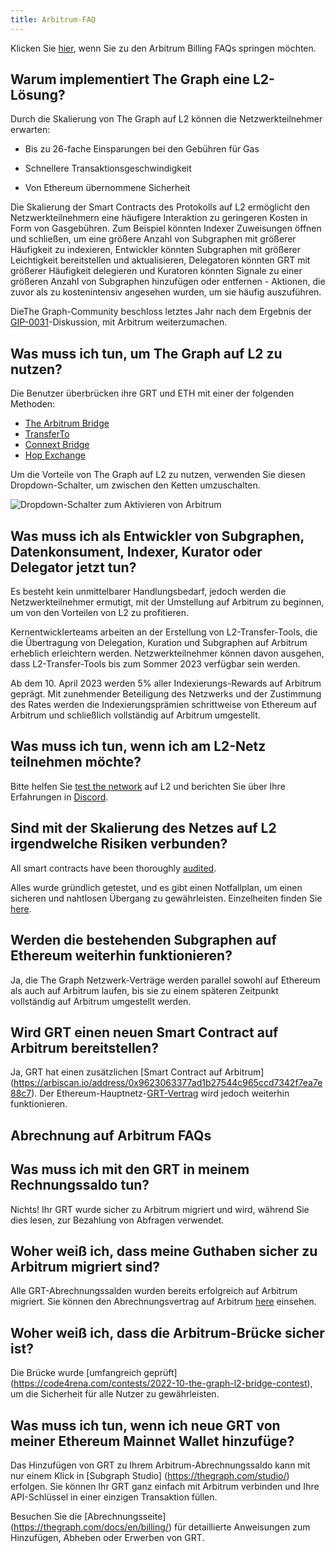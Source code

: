 ```yaml
---
title: Arbitrum-FAQ
---
```


Klicken Sie [hier](#billing-on-arbitrum-faqs), wenn Sie zu den Arbitrum Billing FAQs springen möchten.

## Warum implementiert The Graph eine L2-Lösung?

Durch die Skalierung von The Graph auf L2 können die Netzwerkteilnehmer erwarten:

- Bis zu 26-fache Einsparungen bei den Gebühren für Gas

- Schnellere Transaktionsgeschwindigkeit

- Von Ethereum übernommene Sicherheit

Die Skalierung der Smart Contracts des Protokolls auf L2 ermöglicht den Netzwerkteilnehmern eine häufigere Interaktion zu geringeren Kosten in Form von Gasgebühren. Zum Beispiel könnten Indexer Zuweisungen öffnen und schließen, um eine größere Anzahl von Subgraphen mit größerer Häufigkeit zu indexieren, Entwickler könnten Subgraphen mit größerer Leichtigkeit bereitstellen und aktualisieren, Delegatoren könnten GRT mit größerer Häufigkeit delegieren und Kuratoren könnten Signale zu einer größeren Anzahl von Subgraphen hinzufügen oder entfernen - Aktionen, die zuvor als zu kostenintensiv angesehen wurden, um sie häufig auszuführen.

DieThe Graph-Community beschloss letztes Jahr nach dem Ergebnis der [GIP-0031](https://forum.thegraph.com/t/gip-0031-arbitrum-grt-bridge/3305)-Diskussion, mit Arbitrum weiterzumachen.

## Was muss ich tun, um The Graph auf L2 zu nutzen?

Die Benutzer überbrücken ihre GRT und ETH mit einer der folgenden Methoden:

- [The Arbitrum Bridge](https://bridge.arbitrum.io/?l2ChainId=42161)
- [TransferTo](https://transferto.xyz/swap)
- [Connext Bridge](https://bridge.connext.network/)
- [Hop Exchange](https://app.hop.exchange/#/send?token=ETH)

Um die Vorteile von The Graph auf L2 zu nutzen, verwenden Sie diesen Dropdown-Schalter, um zwischen den Ketten umzuschalten.

![Dropdown-Schalter zum Aktivieren von Arbitrum](/img/arbitrum-screenshot-toggle.png)

## Was muss ich als Entwickler von Subgraphen, Datenkonsument, Indexer, Kurator oder Delegator jetzt tun?

Es besteht kein unmittelbarer Handlungsbedarf, jedoch werden die Netzwerkteilnehmer ermutigt, mit der Umstellung auf Arbitrum zu beginnen, um von den Vorteilen von L2 zu profitieren.

Kernentwicklerteams arbeiten an der Erstellung von L2-Transfer-Tools, die die Übertragung von Delegation, Kuration und Subgraphen auf Arbitrum erheblich erleichtern werden. Netzwerkteilnehmer können davon ausgehen, dass L2-Transfer-Tools bis zum Sommer 2023 verfügbar sein werden.

Ab dem 10. April 2023 werden 5% aller Indexierungs-Rewards auf Arbitrum geprägt. Mit zunehmender Beteiligung des Netzwerks und der Zustimmung des Rates werden die Indexierungsprämien schrittweise von Ethereum auf Arbitrum und schließlich vollständig auf Arbitrum umgestellt.

## Was muss ich tun, wenn ich am L2-Netz teilnehmen möchte?

Bitte helfen Sie [test the network](https://testnet.thegraph.com/explorer) auf L2 und berichten Sie über Ihre Erfahrungen in [Discord](https://discord.gg/graphprotocol).

## Sind mit der Skalierung des Netzes auf L2 irgendwelche Risiken verbunden?

All smart contracts have been thoroughly [audited](https://github.com/graphprotocol/contracts/blob/main/packages/contracts/audits/OpenZeppelin/2022-07-graph-arbitrum-bridge-audit.pdf).

Alles wurde gründlich getestet, und es gibt einen Notfallplan, um einen sicheren und nahtlosen Übergang zu gewährleisten. Einzelheiten finden Sie [here](https://forum.thegraph.com/t/gip-0037-the-graph-arbitrum-deployment-with-linear-rewards-minted-in-l2/3551#risks-and-security-considerations-20).

## Werden die bestehenden Subgraphen auf Ethereum weiterhin funktionieren?

Ja, die The Graph Netzwerk-Verträge werden parallel sowohl auf Ethereum als auch auf Arbitrum laufen, bis sie zu einem späteren Zeitpunkt vollständig auf Arbitrum umgestellt werden.

## Wird GRT einen neuen Smart Contract auf Arbitrum bereitstellen?

Ja, GRT hat einen zusätzlichen [Smart Contract auf Arbitrum] (https://arbiscan.io/address/0x9623063377ad1b27544c965ccd7342f7ea7e88c7). Der Ethereum-Hauptnetz-[GRT-Vertrag](https://etherscan.io/token/0xc944e90c64b2c07662a292be6244bdf05cda44a7) wird jedoch weiterhin funktionieren.

## Abrechnung auf Arbitrum FAQs

## Was muss ich mit den GRT in meinem Rechnungssaldo tun?

Nichts! Ihr GRT wurde sicher zu Arbitrum migriert und wird, während Sie dies lesen, zur Bezahlung von Abfragen verwendet.

## Woher weiß ich, dass meine Guthaben sicher zu Arbitrum migriert sind?

Alle GRT-Abrechnungssalden wurden bereits erfolgreich auf Arbitrum migriert. Sie können den Abrechnungsvertrag auf Arbitrum [here](https://arbiscan.io/address/0x1B07D3344188908Fb6DEcEac381f3eE63C48477a) einsehen.

## Woher weiß ich, dass die Arbitrum-Brücke sicher ist?

Die Brücke wurde [umfangreich geprüft] (https://code4rena.com/contests/2022-10-the-graph-l2-bridge-contest), um die Sicherheit für alle Nutzer zu gewährleisten.

## Was muss ich tun, wenn ich neue GRT von meiner Ethereum Mainnet Wallet hinzufüge?

Das Hinzufügen von GRT zu Ihrem Arbitrum-Abrechnungssaldo kann mit nur einem Klick in [Subgraph Studio] (https://thegraph.com/studio/) erfolgen. Sie können Ihr GRT ganz einfach mit Arbitrum verbinden und Ihre API-Schlüssel in einer einzigen Transaktion füllen.

Besuchen Sie die [Abrechnungsseite] (https://thegraph.com/docs/en/billing/) für detaillierte Anweisungen zum Hinzufügen, Abheben oder Erwerben von GRT.
